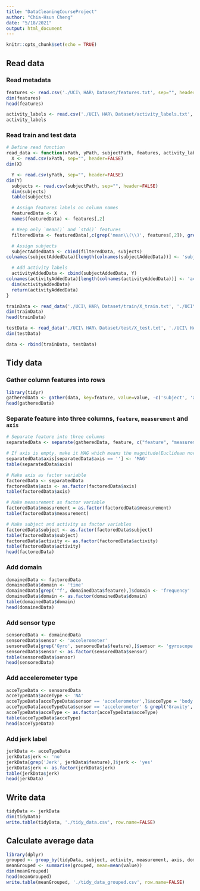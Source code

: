 ```yaml
---
title: "DataCleaningCourseProject"
author: "Chia-Hsun Cheng"
date: "5/18/2021"
output: html_document
---
```


```r
knitr::opts_chunk$set(echo = TRUE)
```

## Read data

### Read metadata

```r
features <- read.csv('./UCI\ HAR\ Dataset/features.txt', sep="", header=FALSE)
dim(features)
head(features)

activity_labels <- read.csv('./UCI\ HAR\ Dataset/activity_labels.txt', sep="", header=FALSE)
activity_labels
```

### Read train and test data

```r
# Define read function
read_data <- function(xPath, yPath, subjectPath, features, activity_labels) {
  X <- read.csv(xPath, sep="", header=FALSE)
dim(X)

  Y <- read.csv(yPath, sep="", header=FALSE)
dim(Y)
  subjects <- read.csv(subjectPath, sep="", header=FALSE)
  dim(subjects)
  table(subjects)

  # Assign features labels on column names
  featuredData <- X
  names(featuredData) <- features[,2]

  # Keep only `mean()` and `std()` features
  filteredData <- featuredData[,c(grep('mean\\(\\)', features[,2]), grep('std\\(\\)', features[,2]))]

  # Assign subjects
  subjectAddedData <- cbind(filteredData, subjects)
colnames(subjectAddedData)[length(colnames(subjectAddedData))] <- 'subject' 

  # Add activity labels
  activityAddedData <- cbind(subjectAddedData, Y)
colnames(activityAddedData)[length(colnames(activityAddedData))] <- 'activity'
  dim(activityAddedData)
  return(activityAddedData)
}
```

```r
trainData <- read_data('./UCI\ HAR\ Dataset/train/X_train.txt', './UCI\ HAR\ Dataset/train/Y_train.txt', './UCI\ HAR\ Dataset/train/subject_train.txt', features, activity_labels)
dim(trainData)
head(trainData)

testData <- read_data('./UCI\ HAR\ Dataset/test/X_test.txt', './UCI\ HAR\ Dataset/test/Y_test.txt', './UCI\ HAR\ Dataset/test/subject_test.txt', features, activity_labels)
dim(testData)

data <- rbind(trainData, testData)
```

## Tidy data

### Gather column features into rows

```r
library(tidyr)
gatheredData <- gather(data, key=feature, value=value, -c('subject', 'activity'))
head(gatheredData)
```

### Separate feature into three columns, `feature`, `measurement` and `axis`

```r
# Separate feature into three columns
separatedData <- separate(gatheredData, feature, c("feature", "measurement", "axis"))

# If axis is empty, make it MAG which means the magnitude(Euclidean norm of the X,Y,Z signals)
separatedData$axis[separatedData$axis == ''] <- 'MAG'
table(separatedData$axis)

# Make axis as factor variable
factoredData <- separatedData
factoredData$axis <- as.factor(factoredData$axis)
table(factoredData$axis)

# Make measurement as factor variable
factoredData$measurement = as.factor(factoredData$measurement)
table(factoredData$measurement)

# Make subject and activity as factor variables
factoredData$subject <- as.factor(factoredData$subject)
table(factoredData$subject)
factoredData$activity <- as.factor(factoredData$activity)
table(factoredData$activity)
head(factoredData)
```

### Add domain

```r
domainedData <- factoredData
domainedData$domain <- 'time'
domainedData[grep('^f', domainedData$feature),]$domain <- 'frequency'
domainedData$domain <- as.factor(domainedData$domain)
table(domainedData$domain)
head(domainedData)
```

### Add sensor type

```r
sensoredData <- domainedData
sensoredData$sensor <- 'accelerometer'
sensoredData[grep('Gyro', sensoredData$feature),]$sensor <- 'gyroscope'
sensoredData$sensor <- as.factor(sensoredData$sensor)
table(sensoredData$sensor)
head(sensoredData)
```

### Add accelerometer type

```r
acceTypeData <- sensoredData
acceTypeData$acceType <- 'NA'
acceTypeData[acceTypeData$sensor == 'accelerometer',]$acceType = 'body'
acceTypeData[acceTypeData$sensor == 'accelerometer' & grepl('Gravity', acceTypeData$feature),]$acceType = 'gravity'
acceTypeData$acceType <- as.factor(acceTypeData$acceType)
table(acceTypeData$acceType)
head(acceTypeData)
```

### Add jerk label

```r
jerkData <- acceTypeData
jerkData$jerk <- 'no'
jerkData[grep('Jerk', jerkData$feature),]$jerk <- 'yes'
jerkData$jerk <- as.factor(jerkData$jerk)
table(jerkData$jerk)
head(jerkData)
```

## Write data

```r
tidyData <- jerkData
dim(tidyData)
write.table(tidyData, './tidy_data.csv', row.name=FALSE)
```

## Calculate average data

```r
library(dplyr)
grouped <- group_by(tidyData, subject, activity, measurement, axis, domain, sensor, acceType, jerk)
meanGrouped <- summarise(grouped, mean=mean(value))
dim(meanGrouped)
head(meanGrouped)
write.table(meanGrouped, './tidy_data_grouped.csv', row.name=FALSE)
```
